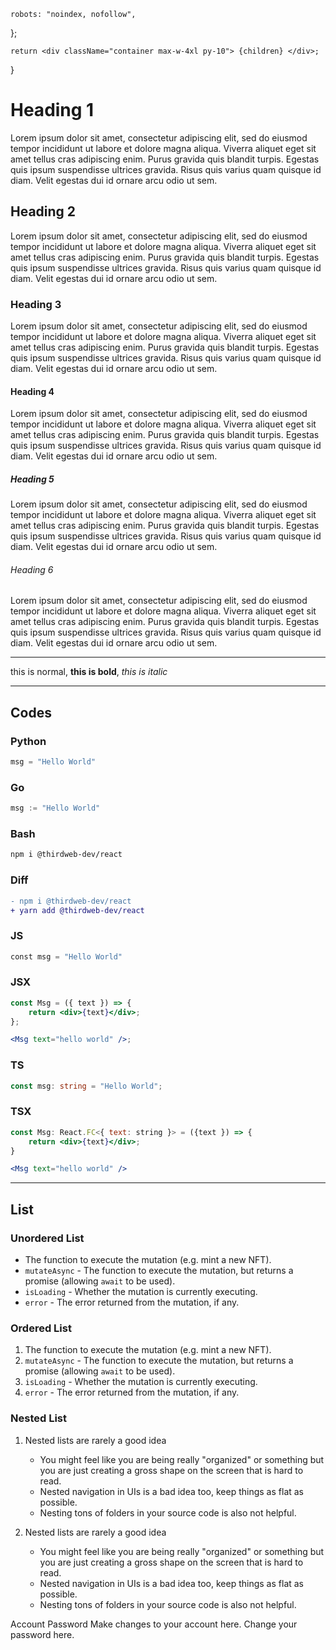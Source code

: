 
	robots: "noindex, nofollow",
};

	return <div className="container max-w-4xl py-10"> {children} </div>;
}

# Heading 1

Lorem ipsum dolor sit amet, consectetur adipiscing elit, sed do eiusmod tempor incididunt ut labore et dolore magna aliqua. Viverra aliquet eget sit amet tellus cras adipiscing enim. Purus gravida quis blandit turpis. Egestas quis ipsum suspendisse ultrices gravida. Risus quis varius quam quisque id diam. Velit egestas dui id ornare arcu odio ut sem.

## Heading 2

Lorem ipsum dolor sit amet, consectetur adipiscing elit, sed do eiusmod tempor incididunt ut labore et dolore magna aliqua. Viverra aliquet eget sit amet tellus cras adipiscing enim. Purus gravida quis blandit turpis. Egestas quis ipsum suspendisse ultrices gravida. Risus quis varius quam quisque id diam. Velit egestas dui id ornare arcu odio ut sem.

### Heading 3

Lorem ipsum dolor sit amet, consectetur adipiscing elit, sed do eiusmod tempor incididunt ut labore et dolore magna aliqua. Viverra aliquet eget sit amet tellus cras adipiscing enim. Purus gravida quis blandit turpis. Egestas quis ipsum suspendisse ultrices gravida. Risus quis varius quam quisque id diam. Velit egestas dui id ornare arcu odio ut sem.

#### Heading 4

Lorem ipsum dolor sit amet, consectetur adipiscing elit, sed do eiusmod tempor incididunt ut labore et dolore magna aliqua. Viverra aliquet eget sit amet tellus cras adipiscing enim. Purus gravida quis blandit turpis. Egestas quis ipsum suspendisse ultrices gravida. Risus quis varius quam quisque id diam. Velit egestas dui id ornare arcu odio ut sem.

##### Heading 5

Lorem ipsum dolor sit amet, consectetur adipiscing elit, sed do eiusmod tempor incididunt ut labore et dolore magna aliqua. Viverra aliquet eget sit amet tellus cras adipiscing enim. Purus gravida quis blandit turpis. Egestas quis ipsum suspendisse ultrices gravida. Risus quis varius quam quisque id diam. Velit egestas dui id ornare arcu odio ut sem.

###### Heading 6

Lorem ipsum dolor sit amet, consectetur adipiscing elit, sed do eiusmod tempor incididunt ut labore et dolore magna aliqua. Viverra aliquet eget sit amet tellus cras adipiscing enim. Purus gravida quis blandit turpis. Egestas quis ipsum suspendisse ultrices gravida. Risus quis varius quam quisque id diam. Velit egestas dui id ornare arcu odio ut sem.

---

this is normal, **this is bold**, _this is italic_

---

## Codes

### Python

```python
msg = "Hello World"
```

### Go

```python
msg := "Hello World"
```

### Bash

```bash
npm i @thirdweb-dev/react
```

### Diff

```diff
- npm i @thirdweb-dev/react
+ yarn add @thirdweb-dev/react
```

### JS

```python
const msg = "Hello World"
```

### JSX

```jsx
const Msg = ({ text }) => {
	return <div>{text}</div>;
};

<Msg text="hello world" />;
```

### TS

```ts
const msg: string = "Hello World";
```

### TSX

```jsx
const Msg: React.FC<{ text: string }> = ({text }) => {
	return <div>{text}</div>;
}

<Msg text="hello world" />
```

---

## List

### Unordered List

- The function to execute the mutation (e.g. mint a new NFT).
- `mutateAsync` - The function to execute the mutation, but returns a promise (allowing `await` to be used).
- `isLoading` - Whether the mutation is currently executing.
- `error` - The error returned from the mutation, if any.

### Ordered List

1. The function to execute the mutation (e.g. mint a new NFT).
2. `mutateAsync` - The function to execute the mutation, but returns a promise (allowing `await` to be used).
3. `isLoading` - Whether the mutation is currently executing.
4. `error` - The error returned from the mutation, if any.

### Nested List

1. Nested lists are rarely a good idea

   - You might feel like you are being really "organized" or something but you are just creating a gross shape on the screen that is hard to read.
   - Nested navigation in UIs is a bad idea too, keep things as flat as possible.
   - Nesting tons of folders in your source code is also not helpful.

2. Nested lists are rarely a good idea

   - You might feel like you are being really "organized" or something but you are just creating a gross shape on the screen that is hard to read.
   - Nested navigation in UIs is a bad idea too, keep things as flat as possible.
   - Nesting tons of folders in your source code is also not helpful.

<div className="h-20" />

<Tabs defaultValue="account">
	<TabsList>
		<TabsTrigger value="account">Account</TabsTrigger>
		<TabsTrigger value="password">Password</TabsTrigger>
	</TabsList>
	<TabsContent value="account">Make changes to your account here.</TabsContent>
	<TabsContent value="password">Change your password here.</TabsContent>
</Tabs>

<div className="h-20" />

